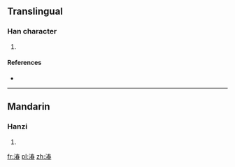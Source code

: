 ==Translingual==

===Han character===
{{Han char|rn=85|rad=水|as=09|sn=12|four=3516<sub>3</sub>|canj=水手大日 (EQKA)}}

# {{defn|Han|sort=水09}}

====References====
* {{Han ref|kx=0639.050|dkj=17899|hdz=31666.100|uh=6E77|ud=28279|bh=DA50|bd=55888}}

----

==Mandarin==

===Hanzi===
{{cmn-hanzi|pin=[[chuí]] ([[chui2]])|wg=ch'ui<sup>2</sup>}}

# {{defn|lang=cmn|sort=水09}}

[[fr:湷]]
[[pl:湷]]
[[zh:湷]]